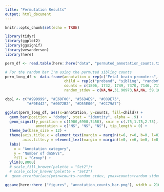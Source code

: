 ```yaml
---
title: "Permutation Results"
output: html_document
---
```


```r
knitr::opts_chunk$set(echo = TRUE)

library(tidyr)
library(ggplot2)
library(ggsignif)
library(wesanderson)
library(here)
```


```r
perm_df <- read.table(here::here("data", "permuted_annotation_counts.txt"), sep = "\t", header = FALSE)
```

```r
# For the random bar I'm using the permuted sibling counts
perm_long_df <- data.frame(annotation = rep(c("Fetal brain promoters", "TURF generic top 5%", "TURF brain top 5%", "Missense", "High impact coding"), each = 3),
                           child = rep(c("proband", "sibling", "random"), times = 5),
                           counts = c(1806, 1732, 1749, 7370, 7146, 7178, 6828, 6540, 6606, 1572, 1480, 1511, 126, 74, 99),
                           random_stdev = c(NA,NA,31.90973,NA,NA, 59.18584,NA,NA, 56.96845, NA,NA, 27.49049, NA, NA, 6.943695))
```

```r
cbp1 <- c("#999999", "#E69F00", "#56B4E9", "#009E73",
          "#F0E442", "#0072B2", "#D55E00", "#CC79A7")

ggplot(perm_long_df, aes(x=annotation, y=counts, fill=child)) +
  geom_bar(position = "dodge", stat = "identity", alpha = .9) +
  geom_signif(y_position = c(1900,6900,7450), xmin = c(.75,1.75,2.75), xmax = c(1.25, 2.25, 3.25),
              annotation = c("NS", "NS", "NS"), tip_length = 0) +
  theme_bw(base_size = 12) +
  theme(axis.title.x = element_text(margin = margin(t=6, r=0, b=0, l=0)), #space between axis labels and title
        axis.title.y = element_text(margin = margin(t=0, r=6, b=0, l=0))) +
  labs(
    x = "Annotation category",
    y = "Number of dnSNVs",
    fill = "Group") +
  ylim(0,8000)
  # scale_fill_brewer(palette = "Set2")+
  # scale_color_brewer(palette = "Set2")
#  geom_errorbar(aes(ymin=counts-random_stdev, ymax=counts+random_stdev), width = .2, position = position_dodge(.9))
```

```r
ggsave(here::here ("figures", "annotation_counts_bar.png"), width = 2100, height = 1200, units = "px")
```

